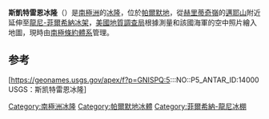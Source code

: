{{Coord|79|40|S|78|30|W|scale:2000000|display=title}}

'''斯凱特雷恩冰隆'''（{{lang-en|Skytrain Ice Rise}}）是[[南極洲|南極洲]]的[[冰隆|冰隆]]，位於[[帕爾默地|帕爾默地]]，從[[赫里蒂奇嶺|赫里蒂奇嶺]]的[[邁耶山|邁耶山]]附近延伸至[[龍尼-菲爾希納冰架|龍尼-菲爾希納冰架]]，[[美國地質調查局|美國地質調查局]]根據測量和該國海軍的空中照片繪入地圖，現時由[[南極條約體系|南極條約體系]]管理。


== 参考 ==
[https://geonames.usgs.gov/apex/f?p=GNISPQ:5:::NO::P5_ANTAR_ID:14000 USGS：斯凯特雷恩冰隆] {{Wayback|url=https://geonames.usgs.gov/apex/f?p=GNISPQ:5:::NO::P5_ANTAR_ID:14000 |date=20210602215519 }}

{{DEFAULTSORT:Skytrain Ice Rise}}
[[Category:南極洲冰隆|Category:南極洲冰隆]]
[[Category:帕爾默地冰體|Category:帕爾默地冰體]]
[[Category:菲爾希納-龍尼冰棚|Category:菲爾希納-龍尼冰棚]]


{{PalmerLand-geo-stub}}